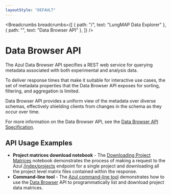 ```yaml
---
layoutStyle: "DEFAULT"
---
```


<Breadcrumbs
  breadcrumbs={[
    { path: "/", text: "LungMAP Data Explorer" },
    { path: "", text: "Data Browser API" },
  ]}
/>

# Data Browser API

The Azul Data Browser API specifies a REST web service for querying metadata associated with both experimental and analysis data.

To deliver response times that make it suitable for interactive use cases, the set of metadata properties that the Data Browser API exposes for sorting, filtering, and aggregation is limited.

Data Browser API provides a uniform view of the metadata over diverse schemas, effectively shielding clients from changes in the schema as they occur over time.

For more information on the Data Browser API, see the [Data Browser API Specification](https://service.azul.data.humancellatlas.org/).

## API Usage Examples

- **Project matrices download notebook** - The [Downloading Project Matrices](https://github.com/DataBiosphere/azul/blob/develop/docs/download-project-matrices.ipynb) notebook demonstrates the process of making a request to the Azul [/index/projects](https://service.azul.data.humancellatlas.org/#/Index/get_index_projects__project_id_) endpoint for a single project and downloading all the project level matrix files contained within the response.
- **Command-line tool** - The [Azul command-line tool](https://github.com/DataBiosphere/azul/blob/develop/docs/hca_file_downloader.py) demonstrates how to use the [Data Browser](https://service.azul.data.humancellatlas.org/) API to programmatically list and download project data matrices.
